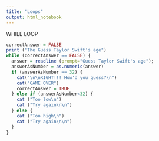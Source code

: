 ```yaml
---
title: "Loops"
output: html_notebook
---
```


WHILE LOOP

```r
correctAnswer = FALSE
print ("The Guess Taylor Swift's age")
while (correctAnswer == FALSE) {
  answer = readline (prompt="Guess Taylor Swift's age");
  answerAsNumber = as.numeric(answer)
  if (answerAsNumber == 32) {
    cat("\n\nRIGHT!!! How'd you guess?\n")
    cat("GAME OVER")
    correctAnswer = TRUE
  } else if (answerAsNumber<32) {
    cat ("Too low\n")
    cat ("Try again\n\n")
  } else {
    cat ("Too high\n")
    cat ("Try again\n\n")
  }
}
```


